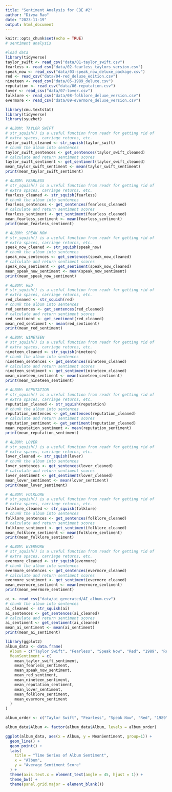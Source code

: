 ```yaml
---
title: "Sentiment Analysis for CBE #2"
author: "Divya Rao"
date: "2023-11-19"
output: html_document
---
```


```r
knitr::opts_chunk$set(echo = TRUE)
# sentiment analysis
```

```r
#load data
library(tidyverse)
taylor_swift <- read_csv("data/01-taylor_swift.csv")
fearless <- read_csv("data/02-fearless_taylors_version.csv")
speak_now <- read_csv("data/03-speak_now_deluxe_package.csv")
red <- read_csv("data/04-red_deluxe_edition.csv")
nineteen <- read_csv("data/05-1989_deluxe.csv")
reputation <- read_csv("data/06-reputation.csv")
lover <- read_csv("data/07-lover.csv")
folklore <- read_csv("data/08-folklore_deluxe_version.csv")
evermore <- read_csv("data/09-evermore_deluxe_version.csv")
```
```r
library(cmu.textstat) 
library(tidyverse) 
library(syuzhet)

# ALBUM: TAYLOR SWIFT 
# str_squish() is a useful function from readr for getting rid of 
# extra spaces, carriage returns, etc.
taylor_swift_cleaned <- str_squish(taylor_swift)
# chunk the album into sentences
taylor_swift_sentences <- get_sentences(taylor_swift_cleaned)
# calculate and return sentiment scores
taylor_swift_sentiment <- get_sentiment(taylor_swift_cleaned)
mean_taylor_swift_sentiment <- mean(taylor_swift_sentiment)
print(mean_taylor_swift_sentiment)

# ALBUM: FEARLESS
# str_squish() is a useful function from readr for getting rid of 
# extra spaces, carriage returns, etc.
fearless_cleaned <- str_squish(fearless)
# chunk the album into sentences
fearless_sentences <- get_sentences(fearless_cleaned)
# calculate and return sentiment scores
fearless_sentiment <- get_sentiment(fearless_cleaned)
mean_fearless_sentiment <- mean(fearless_sentiment)
print(mean_fearless_sentiment)

# ALBUM: SPEAK NOW
# str_squish() is a useful function from readr for getting rid of 
# extra spaces, carriage returns, etc.
speak_now_cleaned <- str_squish(speak_now)
# chunk the album into sentences
speak_now_sentences <- get_sentences(speak_now_cleaned)
# calculate and return sentiment scores
speak_now_sentiment <- get_sentiment(speak_now_cleaned)
mean_speak_now_sentiment <- mean(speak_now_sentiment)
print(mean_speak_now_sentiment)

# ALBUM: RED
# str_squish() is a useful function from readr for getting rid of 
# extra spaces, carriage returns, etc.
red_cleaned <- str_squish(red)
# chunk the album into sentences
red_sentences <- get_sentences(red_cleaned)
# calculate and return sentiment scores
red_sentiment <- get_sentiment(red_cleaned)
mean_red_sentiment <- mean(red_sentiment)
print(mean_red_sentiment)

# ALBUM: NINETEEN
# str_squish() is a useful function from readr for getting rid of 
# extra spaces, carriage returns, etc.
nineteen_cleaned <- str_squish(nineteen)
# chunk the album into sentences
nineteen_sentences <- get_sentences(nineteen_cleaned)
# calculate and return sentiment scores
nineteen_sentiment <- get_sentiment(nineteen_cleaned)
mean_nineteen_sentiment <- mean(nineteen_sentiment)
print(mean_nineteen_sentiment)

# ALBUM: REPUTATION
# str_squish() is a useful function from readr for getting rid of 
# extra spaces, carriage returns, etc.
reputation_cleaned <- str_squish(reputation)
# chunk the album into sentences
reputation_sentences <- get_sentences(reputation_cleaned)
# calculate and return sentiment scores
reputation_sentiment <- get_sentiment(reputation_cleaned)
mean_reputation_sentiment <- mean(reputation_sentiment)
print(mean_reputation_sentiment)

# ALBUM: LOVER
# str_squish() is a useful function from readr for getting rid of 
# extra spaces, carriage returns, etc.
lover_cleaned <- str_squish(lover)
# chunk the album into sentences
lover_sentences <- get_sentences(lover_cleaned)
# calculate and return sentiment scores
lover_sentiment <- get_sentiment(lover_cleaned)
mean_lover_sentiment <- mean(lover_sentiment)
print(mean_lover_sentiment)

# ALBUM: FOLKLORE
# str_squish() is a useful function from readr for getting rid of 
# extra spaces, carriage returns, etc.
folklore_cleaned <- str_squish(folklore)
# chunk the album into sentences
folklore_sentences <- get_sentences(folklore_cleaned)
# calculate and return sentiment scores
folklore_sentiment <- get_sentiment(folklore_cleaned)
mean_folklore_sentiment <- mean(folklore_sentiment)
print(mean_folklore_sentiment)

# ALBUM: EVERMORE
# str_squish() is a useful function from readr for getting rid of 
# extra spaces, carriage returns, etc.
evermore_cleaned <- str_squish(evermore)
# chunk the album into sentences
evermore_sentences <- get_sentences(evermore_cleaned)
# calculate and return sentiment scores
evermore_sentiment <- get_sentiment(evermore_cleaned)
mean_evermore_sentiment <- mean(evermore_sentiment)
print(mean_evermore_sentiment)
```
```r
ai <- read_csv("data/ai_generated/AI_album.csv")
# chunk the album into sentences
ai_cleaned <- str_squish(ai)
ai_sentences <- get_sentences(ai_cleaned)
# calculate and return sentiment scores
ai_sentiment <- get_sentiment(ai_cleaned)
mean_ai_sentiment <- mean(ai_sentiment)
print(mean_ai_sentiment)
```
```r
library(ggplot2)
album_data <- data.frame(
  Album = c("Taylor Swift", "Fearless", "Speak Now", "Red", "1989", "Reputation", "Lover", "Folklore", "Evermore"),
  MeanSentiment = c(
    mean_taylor_swift_sentiment,
    mean_fearless_sentiment,
    mean_speak_now_sentiment,
    mean_red_sentiment,
    mean_nineteen_sentiment,
    mean_reputation_sentiment,
    mean_lover_sentiment,
    mean_folklore_sentiment,
    mean_evermore_sentiment
  )
)

album_order <- c("Taylor Swift", "Fearless", "Speak Now", "Red", "1989", "Reputation", "Lover", "Folklore", "Evermore")

album_data$Album <- factor(album_data$Album, levels = album_order)

ggplot(album_data, aes(x = Album, y = MeanSentiment, group=1)) +
  geom_line() +
  geom_point() +
  labs(
    title = "Time Series of Album Sentiment",
    x = "Album",
    y = "Average Sentiment Score"
  ) +
  theme(axis.text.x = element_text(angle = 45, hjust = 1)) +
  theme_bw() +
  theme(panel.grid.major = element_blank())
```





